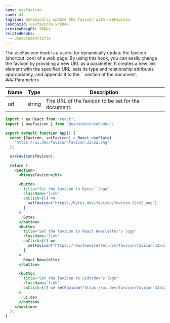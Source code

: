 ```yaml
---
name: useFavicon
rank: 43
tagline: Dynamically update the favicon with useFavicon.
sandboxId: usefavicon-xckn4k
previewHeight: 200px
relatedHooks:
  - usedocumenttitle
---
```



<HookDescription name={frontmatter.name}>
  The useFavicon hook is a useful for dynamically update the favicon (shortcut icon) of a web page. By using this hook, you can easily change the favicon by providing a new URL as a parameter. It creates a new link element with the specified URL, sets its type and relationship attributes appropriately, and appends it to the `<head>` section of the document.
</HookDescription>

<div class="reference">
  ### Parameters

  | Name | Type   | Description                                        |
  | ---- | ------ | -------------------------------------------------- |
  | url  | string | The URL of the favicon to be set for the document. |
</div>

<CodePreview
  sandboxId={frontmatter.sandboxId}
  previewHeight={frontmatter.previewHeight}
/>

<StaticCodeContainer>

```jsx
import * as React from "react";
import { useFavicon } from "@uidotdev/usehooks";

export default function App() {
  const [favicon, setFavicon] = React.useState(
    "https://ui.dev/favicon/favicon-32x32.png"
  );

  useFavicon(favicon);

  return (
    <section>
      <h1>useFavicon</h1>

      <button
        title="Set the favicon to Bytes' logo"
        className="link"
        onClick={() =>
          setFavicon("https://bytes.dev/favicon/favicon-32x32.png")
        }
      >
        Bytes
      </button>
      <button
        title="Set the favicon to React Newsletter's logo"
        className="link"
        onClick={() =>
          setFavicon("https://reactnewsletter.com/favicon/favicon-32x32.png")
        }
      >
        React Newsletter
      </button>

      <button
        title="Set the favicon to uidotdev's logo"
        className="link"
        onClick={() => setFavicon("https://ui.dev/favicon/favicon-32x32.png")}
      >
        ui.dev
      </button>
    </section>
  );
}
```

</StaticCodeContainer>
